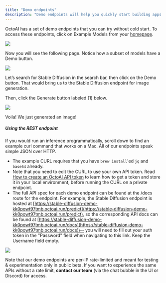 ```yaml
---
title: "Demo endpoints"
description: "Demo endpoints will help you quickly start building apps with the OctoAI compute service. You'll be up and running in a jiffy!"
---
```


OctoAI has a set of demo endpoints that you can try without cold start. To access these endpoints, click on Example Models from your [homepage](octoai.cloud).

![](/images/84b1c67-Screenshot_2023-10-23_at_3.15.30_PM.png) 

Now you will see the following page. Notice how a subset of models have a Demo button.

![](/images/02f3930-Screenshot_2023-10-23_at_3.16.01_PM.png) 

Let’s search for Stable Diffusion in the search bar, then click on the Demo button. That would bring us to the Stable Diffusion endpoint for image generation. 

Then, click the Generate button labeled (1) below. 

![](/images/d36369c-004_SD_QuickStart.png)

Voila! We just generated an image!

##### Using the REST endpoint

If you would run an inference programmatically, scroll down to find an example curl command that works on a Mac. All of our endpoints speak simple JSON over HTTP. 

* The example CURL requires that you have `brew install`'ed `jq` and `base64` already.
* Note that you need to edit the CURL to use your own API token. Read [How to create an OctoAI API token](/docs/how-to-create-an-octoai-access-token) to learn how to get a token and store it in your local environment, before running the CURL on a private endpoint.
* The full API spec for each demo endpoint can be found at the /docs route for the endpoint. For example, the Stable Diffusion endpoint is hosted at [https://stable-diffusion-demo-kk0powt97tmb.octoai.run/predict](https://stable-diffusion-demo-kk0powt97tmb.octoai.run/predict), so the corresponding API docs can be found at [https://stable-diffusion-demo-kk0powt97tmb.octoai.run/docs](https://stable-diffusion-demo-kk0powt97tmb.octoai.run/docs)\-- you will need to fill out your auth token in the "Password" field when navigating to this link. Keep the Username field empty.

![](/images/adb7657-009_Curl_My_Model.png)

Note that our demo endpoints are per-IP rate-limited and meant for testing & experimentation only in public beta. If you want to experience the same APIs without a rate limit, **contact our team** (via the chat bubble in the UI or Discord) for access.